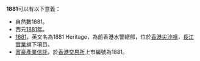 '''1881'''可以有以下意義：
*自然數1881。
*西元[[1881年|1881年]]。
*[[1881|1881]]，英文名為1881 Heritage，為前香港水警總部，位於[[香港|香港]][[尖沙咀|尖沙咀]]，[[長江實業|長江實業]]旗下項目。
*[[富豪產業信託|富豪產業信託]]，於[[香港交易所|香港交易所]]上市編號為1881。

{{disambig|Cat=數字消歧義}}